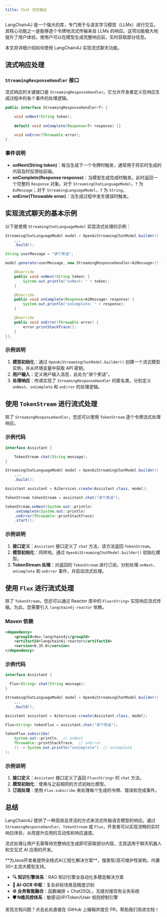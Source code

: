 ```yaml
---
title: Chat 流式输出
---
```



LangChain4J 是一个强大的库，专门用于与语言学习模型（LLMs）进行交互。其核心功能之一是能够逐个令牌地流式传输来自 LLMs 的响应。这项功能极大地提升了用户体验，使用户可以在模型生成完整响应前，实时获取部分信息。

本文将详细介绍如何使用 LangChain4J 实现流式聊天功能。

## 流式响应处理
### `StreamingResponseHandler` 接口
流式响应的关键接口是 `StreamingResponseHandler`。它允许开发者定义在响应生成过程中的各个事件的处理逻辑。

```java
public interface StreamingResponseHandler<T> {

    void onNext(String token);
 
    default void onComplete(Response<T> response) {}

    void onError(Throwable error);
}
```

### 事件说明

+ **onNext(String token)**：每当生成下一个令牌时触发，通常用于将实时生成的内容及时反馈给前端。
+ **onComplete(Response response)**：当模型生成完成时触发。此时返回一个完整的 `Response` 对象。对于 `StreamingChatLanguageModel`，`T` 为 `AiMessage`；对于 `StreamingLanguageModel`，`T` 为 `String`。
+ **onError(Throwable error)**：当生成过程中发生错误时触发。

## 实现流式聊天的基本示例
以下是使用 `StreamingChatLanguageModel` 实现流式处理的示例：

```java
StreamingChatLanguageModel model = OpenAiStreamingChatModel.builder()
    ...
    .build();

String userMessage = "讲个笑话";

model.generate(userMessage, new StreamingResponseHandler<AiMessage>() {

    @Override
    public void onNext(String token) {
        System.out.println("onNext: " + token);
    }

    @Override
    public void onComplete(Response<AiMessage> response) {
        System.out.println("onComplete: " + response);
    }

    @Override
    public void onError(Throwable error) {
        error.printStackTrace();
    }
});
```

### 示例说明
1. **模型初始化**：通过 `OpenAiStreamingChatModel.builder()` 创建一个流式模型实例，并从环境变量中获取 API 密钥。
2. **用户输入**：定义用户输入消息，此处为"讲个笑话"。
3. **处理响应**：传递实现了 `StreamingResponseHandler` 的匿名类，分别定义 `onNext`、`onComplete` 和 `onError` 的处理逻辑。

## 使用 `TokenStream` 进行流式处理
除了 `StreamingResponseHandler`，您还可以使用 `TokenStream` 逐个令牌流式处理响应。

### 示例代码
```java
interface Assistant {

    TokenStream chat(String message);
}

StreamingChatLanguageModel model = OpenAiStreamingChatModel.builder()
    ...
    .build();

Assistant assistant = AiServices.create(Assistant.class, model);

TokenStream tokenStream = assistant.chat("讲个笑话");

tokenStream.onNext(System.out::println)
    .onComplete(System.out::println)
    .onError(Throwable::printStackTrace)
    .start();
```

### 示例说明
1. **接口定义**：`Assistant` 接口定义了 `chat` 方法，该方法返回 `TokenStream`。
2. **模型初始化**：同样地，通过 `OpenAiStreamingChatModel.builder()` 初始化模型。
3. **TokenStream 处理**：对返回的 `TokenStream` 进行订阅，分别处理 `onNext`、`onComplete` 和 `onError` 事件，并启动流式处理。

## 使用 `Flux` 进行流式处理
除了 `TokenStream`，您还可以通过 Reactor 库中的 `Flux<String>` 实现响应流式传输。为此，您需要引入 `langchain4j-reactor` 依赖。

### Maven 依赖

```xml
<dependency>
    <groupId>dev.langchain4j</groupId>
    <artifactId>langchain4j-reactor</artifactId>
    <version>0.35.0</version>
</dependency>
```

### 示例代码
```java
interface Assistant {

  Flux<String> chat(String message);
}

StreamingChatLanguageModel model = OpenAiStreamingChatModel.builder()
    ...
    .build();

Assistant assistant = AiServices.create(Assistant.class, model);

Flux<String> tokenFlux = assistant.chat("讲个笑话");

tokenFlux.subscribe(
    System.out::println,  // onNext
    Throwable::printStackTrace,  // onError
    () -> System.out.println("onComplete")  // onComplete
);
```

### 示例说明

1. **接口定义**：`Assistant` 接口定义了返回 `Flux<String>` 的 `chat` 方法。
2. **模型初始化**：使用与之前相同的方式初始化模型。
3. **订阅处理**：使用 `Flux.subscribe` 来处理每个生成的令牌、错误和完成事件。

## 总结
LangChain4J 提供了一种高效且灵活的方式来流式传输语言模型的响应。通过 `StreamingResponseHandler`、`TokenStream` 或 `Flux`，开发者可以实现流畅的实时响应体验，从而提升应用的互动性和响应速度。

流式处理让用户无需等待完整响应生成即可获取部分内容，尤其适用于聊天机器人和交互式 AI 应用的开发。

<Card title="PIG AI应用开发平台 | 适合中大型企业构建自主可控的AI中台" icon="link" href="https://ai.pig4cloud.com">
**为Java开发者提供全栈式AI工程化解决方案**，强类型/高可维护性架构，内置30+主流大模型支持。

- **🔍 知识引擎体系**：RAG 知识引擎全自动化多模态解决方案
- **📝 AI-OCR 中枢**：复杂非标场景高精度识别
- **⚙️ 业务智能融合**：函数编排 + Chat2SQL，无缝对接现有业务系统
- **🛡️ N维风控体系**：敏感词/IP/Token/User 规则控制引擎
</Card>

<Card title="文档有误？请协助编辑" icon="pencil" href="https://github.com/javaai-pig4cloud-com/javaai-docs/edit/main/docs/05Chat Stream.mdx">
  发现文档问题？点击此处直接在 GitHub 上编辑并提交 PR，帮助我们改进文档！
</Card>

